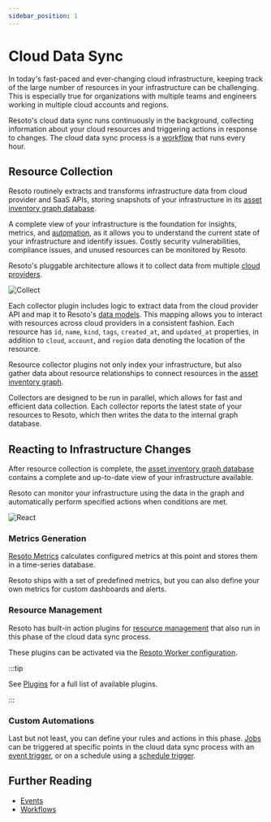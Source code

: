 ```yaml
---
sidebar_position: 1
---
```


# Cloud Data Sync

In today's fast-paced and ever-changing cloud infrastructure, keeping track of the large number of resources in your infrastructure can be challenging. This is especially true for organizations with multiple teams and engineers working in multiple cloud accounts and regions.

Resoto's cloud data sync runs continuously in the background, collecting information about your cloud resources and triggering actions in response to changes. The cloud data sync process is a [workflow](../../reference/workflows/index.mdx) that runs every hour.

## Resource Collection

Resoto routinely extracts and transforms infrastructure data from cloud provider and SaaS APIs, storing snapshots of your infrastructure in its [asset inventory graph database](../asset-inventory-graph/index.mdx).

A complete view of your infrastructure is the foundation for insights, metrics, and [automation](../automation/index.mdx), as it allows you to understand the current state of your infrastructure and identify issues. Costly security vulnerabilities, compliance issues, and unused resources can be monitored by Resoto.

Resoto's pluggable architecture allows it to collect data from multiple [cloud providers](../../getting-started/configure-resoto/index.mdx).

![Collect](./img/collect.png)

Each collector plugin includes logic to extract data from the cloud provider API and map it to Resoto's [data models](../../reference/unified-data-model/index.mdx). This mapping allows you to interact with resources across cloud providers in a consistent fashion. Each resource has `id`, `name`, `kind`, `tags`, `created_at`, and `updated_at` properties, in addition to `cloud`, `account`, and `region` data denoting the location of the resource.

Resource collector plugins not only index your infrastructure, but also gather data about resource relationships to connect resources in the [asset inventory graph](../asset-inventory-graph/index.mdx).

Collectors are designed to be run in parallel, which allows for fast and efficient data collection. Each collector reports the latest state of your resources to Resoto, which then writes the data to the internal graph database.

## Reacting to Infrastructure Changes

After resource collection is complete, the [asset inventory graph database](../asset-inventory-graph/index.mdx) contains a complete and up-to-date view of your infrastructure available.

Resoto can monitor your infrastructure using the data in the graph and automatically perform specified actions when conditions are met.

![React](./img/react.png)

### Metrics Generation

[Resoto Metrics](../../reference/components/metrics.mdx) calculates configured metrics at this point and stores them in a time-series database.

Resoto ships with a set of predefined metrics, but you can also define your own metrics for custom dashboards and alerts.

### Resource Management

Resoto has built-in action plugins for [resource management](../resource-management/index.mdx) that also run in this phase of the cloud data sync process.

These plugins can be activated via the [Resoto Worker configuration](../../reference/configuration/worker.mdx).

:::tip

See [Plugins](../../reference/components/plugins/index.mdx) for a full list of available plugins.

:::

### Custom Automations

Last but not least, you can define your rules and actions in this phase. [Jobs](../automation/index.mdx#jobs) can be triggered at specific points in the cloud data sync process with an [event trigger](../automation/index.mdx#event-trigger), or on a schedule using a [schedule trigger](../automation/index.mdx#schedule-trigger).

## Further Reading

- [Events](../../reference/events/index.mdx)
- [Workflows](../../reference/workflows/index.mdx)
